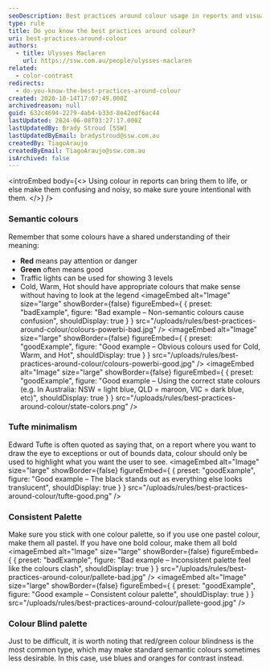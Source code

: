 ```yaml
---
seoDescription: Best practices around colour usage in reports and visualizations, ensuring clarity and effectiveness through semantic colours, minimalism, consistent palette, and consideration for colour blindness.
type: rule
title: Do you know the best practices around colour?
uri: best-practices-around-colour
authors:
  - title: Ulysses Maclaren
    url: https://ssw.com.au/people/ulysses-maclaren
related:
  - color-contrast
redirects:
  - do-you-know-the-best-practices-around-colour
created: 2020-10-14T17:07:49.000Z
archivedreason: null
guid: 632c4694-2279-4ab4-b33d-8e42edf6ac44
lastUpdated: 2024-06-08T03:27:17.000Z
lastUpdatedBy: Brady Stroud [SSW]
lastUpdatedByEmail: bradystroud@ssw.com.au
createdBy: TiagoAraujo
createdByEmail: TiagoAraujo@ssw.com.au
isArchived: false
---
```


<introEmbed
  body={<>
Using colour in reports can bring them to life, or else make them confusing and noisy, so make sure youre intentional with them.
  </>}
/>
### Semantic colours

Remember that some colours have a shared understanding of their meaning:

* **Red** means pay attention or danger
* **Green** often means good
* Traffic lights can be used for showing 3 levels
* Cold, Warm, Hot should have appropriate colours that make sense without having to look at the legend
<imageEmbed
  alt="Image"
  size="large"
  showBorder={false}
  figureEmbed={ {
    preset: "badExample",
    figure: "Bad example – Non-semantic colours cause confusion",
    shouldDisplay: true
  } }
  src="/uploads/rules/best-practices-around-colour/colours-powerbi-bad.jpg"
/>
<imageEmbed
  alt="Image"
  size="large"
  showBorder={false}
  figureEmbed={ {
    preset: "goodExample",
    figure: "Good example – Obvious colours used for Cold, Warm, and Hot",
    shouldDisplay: true
  } }
  src="/uploads/rules/best-practices-around-colour/colours-powerbi-good.jpg"
/>
<imageEmbed
  alt="Image"
  size="large"
  showBorder={false}
  figureEmbed={ {
    preset: "goodExample",
    figure: "Good example – Using the correct state colours (e.g. In Australia: NSW = light blue, QLD = maroon, VIC = dark blue, etc)",
    shouldDisplay: true
  } }
  src="/uploads/rules/best-practices-around-colour/state-colors.png"
/>

### Tufte minimalism

Edward Tufte is often quoted as saying that, on a report where you want to draw the eye to exceptions or out of bounds data, colour should only be used to highlight what you want the user to see.
<imageEmbed
  alt="Image"
  size="large"
  showBorder={false}
  figureEmbed={ {
    preset: "goodExample",
    figure: "Good example – The black stands out as everything else looks translucent",
    shouldDisplay: true
  } }
  src="/uploads/rules/best-practices-around-colour/tufte-good.png"
/>

### Consistent Palette

Make sure you stick with one colour palette, so if you use one pastel colour, make them all pastel. If you have one bold colour, make them all bold
<imageEmbed
  alt="Image"
  size="large"
  showBorder={false}
  figureEmbed={ {
    preset: "badExample",
    figure: "Bad example – Inconsistent palette feel like the colours clash",
    shouldDisplay: true
  } }
  src="/uploads/rules/best-practices-around-colour/pallete-bad.jpg"
/>
<imageEmbed
  alt="Image"
  size="large"
  showBorder={false}
  figureEmbed={ {
    preset: "goodExample",
    figure: "Good example – Consistent colour palette",
    shouldDisplay: true
  } }
  src="/uploads/rules/best-practices-around-colour/pallete-good.jpg"
/>

### Colour Blind palette

Just to be difficult, it is worth noting that red/green colour blindness is the most common type, which may make standard semantic colours sometimes less desirable. In this case, use blues and oranges for contrast instead.
